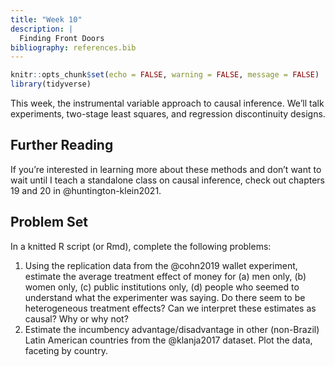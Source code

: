 ```yaml
---
title: "Week 10"
description: |
  Finding Front Doors
bibliography: references.bib
---
```


```r
knitr::opts_chunk$set(echo = FALSE, warning = FALSE, message = FALSE)
library(tidyverse)
```

This week, the instrumental variable approach to causal inference. We'll talk experiments, two-stage least squares, and regression discontinuity designs.

## Further Reading

If you're interested in learning more about these methods and don't want to wait until I teach a standalone class on causal inference, check out chapters 19 and 20 in @huntington-klein2021.

## Problem Set

In a knitted R script (or Rmd), complete the following problems:

1.  Using the replication data from the @cohn2019 wallet experiment, estimate the average treatment effect of money for (a) men only, (b) women only, (c) public institutions only, (d) people who seemed to understand what the experimenter was saying. Do there seem to be heterogeneous treatment effects? Can we interpret these estimates as causal? Why or why not?
2.  Estimate the incumbency advantage/disadvantage in other (non-Brazil) Latin American countries from the @klanja2017 dataset. Plot the data, faceting by country.
